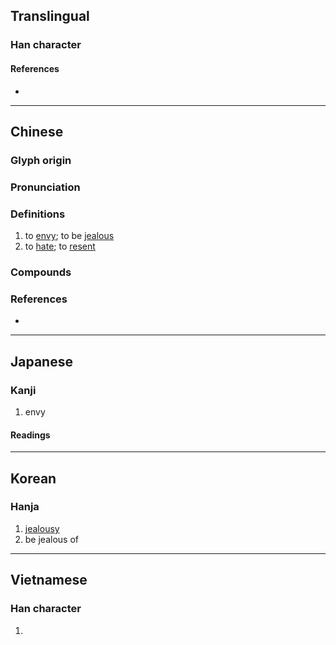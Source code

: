 {{character info/new}}
==Translingual==

===Han character===
{{Han char|rn=38|rad=女|as=10|sn=13|four=40434|canj=VKOK|ids=⿰女疾}}

====References====
* {{Han ref|kx=0269.020|dkj=06611|dj=0536.150|hdz=21073.010|uh=5AC9|ud=23241|bh=B6FA|bd=46842}}

----

==Chinese==
{{zh-forms}}

===Glyph origin===
{{Han etym}}

===Pronunciation===
{{zh-pron
|m=jí
|c=zat6,zaat6
|mn=chi̍t/tw,xm:che̍k
|mn_note=chi̍t - literary; che̍k - vernacular
|mc=y
|oc=y
|cat=v
}}

===Definitions===
{{zh-hanzi}}

# to [[envy]]; to be [[jealous]]
# to [[hate]]; to [[resent]]

===Compounds===
{{zh-der|嫉惡若仇|嫉恨|妒嫉|忿世嫉俗|媢嫉|妒賢嫉能|嫉賢|嫉惡如仇|嫉惡好善|嫉妒|好善嫉惡|嫉賢妒能|忿世嫉邪|嫉惡|憤世嫉邪|深惡痛嫉|憤世嫉俗|矜名嫉能|憤嫉}}

===References===
* {{R:yue:mfccd}}

----

==Japanese==

===Kanji===
{{ja-kanji|grade=|rs=女10}}

# envy

====Readings====
{{ja-readings
|on=しつ
|kun=ねた-む, そね-む, にく-む
}}

----

==Korean==

===Hanja===
{{ko-hanja|hangeul=질|rv=jil|mr=chil}}

# [[jealousy]]
# be jealous of

----

==Vietnamese==

===Han character===
{{vi-hantu|[[tật]]|rs=女10}}

# {{defn|lang=vi|sort=女10}}